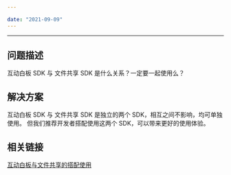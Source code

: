 ```yaml
---

date: "2021-09-09"
---
```


<Title>互动白板 SDK 与 文件共享 SDK 的关系是什么？</Title>


---

## 问题描述

互动白板 SDK 与 文件共享 SDK 是什么关系？一定要一起使用么？

## 解决方案

互动白板 SDK 与 文件共享 SDK 是独立的两个 SDK，相互之间不影响，均可单独使用。
但我们推荐开发者搭配使用这两个 SDK，可以带来更好的使用体验。

## 相关链接
[互动白板与文件共享的搭配使用](https://doc-zh.zego.im/article/9870)
